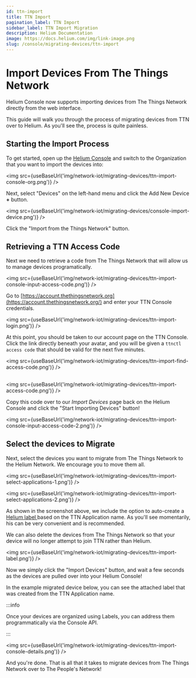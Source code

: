 ```yaml
---
id: ttn-import
title: TTN Import
pagination_label: TTN Import
sidebar_label: TTN Import Migration
description: Helium Documentation
image: https://docs.helium.com/img/link-image.png
slug: /console/migrating-devices/ttn-import
---
```


# Import Devices From The Things Network


Helium Console now supports importing devices from The Things Network directly from the web
interface.

This guide will walk you through the process of migrating devices from TTN over to Helium. As you'll
see the, process is quite painless.

## Starting the Import Process

To get started, open up the [Helium Console](https://console.helium.com/) and switch to the
Organization that you want to import the devices into:

<img src={useBaseUrl('img/network-iot/migrating-devices/ttn-import-console-org.png')} />

Next, select "Devices" on the left-hand menu and click the Add New Device **+** button.

<img src={useBaseUrl('img/network-iot/migrating-devices/console-import-device.png')} />

Click the "Import from the Things Network" button.

## Retrieving a TTN Access Code

Next we need to retrieve a code from The Things Network that will allow us to manage devices
programatically.

<img
  src={useBaseUrl('img/network-iot/migrating-devices/ttn-import-console-input-access-code.png')}
/>

Go to [https://account.thethingsnetwork.org](https://account.thethingsnetwork.org/) and enter your
TTN Console credentials.

<img src={useBaseUrl('img/network-iot/migrating-devices/ttn-import-login.png')} />

At this point, you should be taken to our account page on the TTN Console. Click the link directly
beneath your avatar, and you will be given a `ttnctl access code` that should be valid for the next
five minutes.

<img src={useBaseUrl('img/network-iot/migrating-devices/ttn-import-find-access-code.png')} />

##

<img src={useBaseUrl('img/network-iot/migrating-devices/ttn-import-access-code.png')} />

Copy this code over to our _Import Devices_ page back on the Helium Console and click the "Start
Importing Devices" button!

<img
  src={useBaseUrl('img/network-iot/migrating-devices/ttn-import-console-input-access-code-2.png')}
/>

## Select the devices to Migrate

Next, select the devices you want to migrate from The Things Network to the Helium Network. We
encourage you to move them all.

<img src={useBaseUrl('img/network-iot/migrating-devices/ttn-import-select-applications-1.png')} />

<img src={useBaseUrl('img/network-iot/migrating-devices/ttn-import-select-applications-2.png')} />

As shown in the screenshot above, we include the option to auto-create a
[Helium label ](../labels#organizing-and-connecting-with-labels)based on the TTN Application name.
As you'll see momentarily, his can be very convenient and is recommended.

We can also delete the devices from The Things Network so that your device will no longer attempt to
join TTN rather than Helium.

<img src={useBaseUrl('img/network-iot/migrating-devices/ttn-import-label.png')} />

Now we simply click the "Import Devices" button, and wait a few seconds as the devices are pulled
over into your Helium Console!

In the example migrated device below, you can see the attached label that was created from the TTN
Application name.

:::info

Once your devices are organized using Labels, you can address them programmatically via the Console
API.

:::

<img src={useBaseUrl('img/network-iot/migrating-devices/ttn-import-console-details.png')} />

And you're done. That is all that it takes to migrate devices from The Things Network over to The
People's Network!
